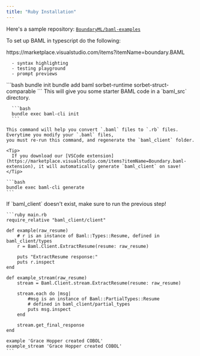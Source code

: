 ```yaml
---
title: "Ruby Installation"
---
```


Here's a sample repository: [`BoundaryML/baml-examples`](https://github.com/BoundaryML/baml-examples/tree/main/ruby-example)

To set up BAML in typescript do the following:

<Steps>
  <Step title="Install BAML VSCode Extension">
      https://marketplace.visualstudio.com/items?itemName=boundary.BAML

      - syntax highlighting
      - testing playground
      - prompt previews
  </Step>
  <Step title="Install baml">
        ```bash
        bundle init
        bundle add baml sorbet-runtime sorbet-struct-comparable
        ```
  </Step>
  <Step title="Add some starter code">
      This will give you some starter BAML code in a `baml_src` directory.

      ```bash
      bundle exec baml-cli init
      ```
  </Step>
  <Step title="Generate python code from .baml files">

    This command will help you convert `.baml` files to `.rb` files. Everytime you modify your `.baml` files,
    you must re-run this command, and regenerate the `baml_client` folder.

    <Tip>
      If you download our [VSCode extension](https://marketplace.visualstudio.com/items?itemName=Boundary.baml-extension), it will automatically generate `baml_client` on save!
    </Tip>

    ```bash
    bundle exec baml-cli generate
    ```
  </Step>
  <Step title="Use a baml function in Ruby!">
    <Tip>If `baml_client` doesn't exist, make sure to run the previous step!</Tip>

    ```ruby main.rb
	require_relative "baml_client/client"

	def example(raw_resume)
		# r is an instance of Baml::Types::Resume, defined in baml_client/types
		r = Baml.Client.ExtractResume(resume: raw_resume)

		puts "ExtractResume response:"
		puts r.inspect
	end

	def example_stream(raw_resume)
		stream = Baml.Client.stream.ExtractResume(resume: raw_resume)

		stream.each do |msg|
			#msg is an instance of Baml::PartialTypes::Resume
			# defined in baml_client/partial_types
			puts msg.inspect
		end

		stream.get_final_response
	end

	example 'Grace Hopper created COBOL'
	example_stream 'Grace Hopper created COBOL'
    ```
  </Step>
</Steps>
